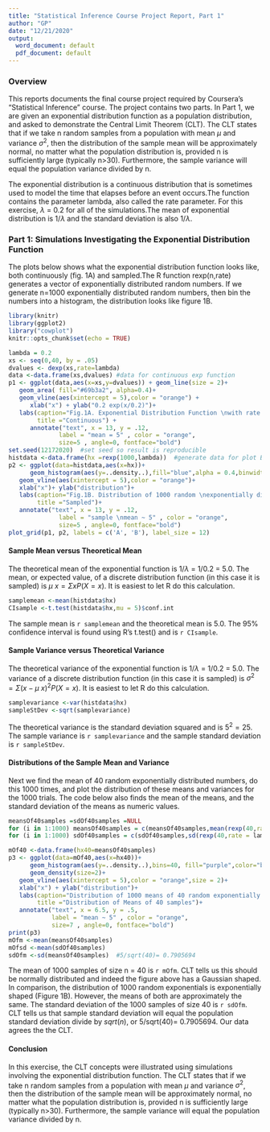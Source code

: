 ```yaml
---
title: "Statistical Inference Course Project Report, Part 1"
author: "GP"
date: "12/21/2020"
output:
  word_document: default
  pdf_document: default
---
```


### Overview
This reports documents the final course project required by Coursera's "Statistical Inference" course. The project contains two parts. In Part 1, we are given an exponential distribution function as a population distribution, and asked to demonstrate the Central Limit Theorem (CLT). The CLT states that if we take n random samples from a population with mean $\mu$ and variance $\sigma^2$, then the distribution of the sample mean will be approximately normal, no matter what the population distribution is, provided n is sufficiently large (typically n>30). Furthermore, the sample variance will equal the population variance divided by n. 

The exponential distribution is a continuous distribution that is sometimes used to model the time that elapses before an event occurs.The function contains the parameter lambda, also called the rate parameter. For this exercise, $\lambda$ = 0.2 for all of the simulations.The mean of exponential distribution is 1/$\lambda$ and the standard deviation is also 1/$\lambda$.

### Part 1: Simulations Investigating the Exponential Distribution Function
The plots below shows what the exponential distribution function looks like, both continuously (fig. 1A) and sampled.The R function rexp(n,rate) generates a vector of exponentially distributed random numbers. If we generate n=1000 exponentially distributed random numbers, then bin the numbers into a histogram, the distribution looks like figure 1B.

```r
library(knitr)
library(ggplot2)
library("cowplot")
knitr::opts_chunk$set(echo = TRUE)

lambda = 0.2
xs <- seq(0,40, by = .05)
dvalues <- dexp(xs,rate=lambda)
data <-data.frame(xs,dvalues) #data for continuous exp function
p1 <- ggplot(data,aes(x=xs,y=dvalues)) + geom_line(size = 2)+
   geom_area( fill="#69b3a2", alpha=0.4)+
   geom_vline(aes(xintercept = 5),color = "orange") +
      xlab("x") + ylab("0.2 exp(x/0.2)")+
   labs(caption="Fig.1A. Exponential Distribution Function \nwith rate lambda = 0.2",
        title ="Continuous") +
      annotate("text", x = 13, y = .12, 
              label = "mean = 5" , color = "orange",
              size=5 , angle=0, fontface="bold")
set.seed(12172020)  #set seed so result is reproducible
histdata <-data.frame(hx =rexp(1000,lambda))  #generate data for plot B
p2 <- ggplot(data=histdata,aes(x=hx))+
      geom_histogram(aes(y=..density..),fill="blue",alpha = 0.4,binwidth = 1)+
   geom_vline(aes(xintercept = 5),color = "orange")+
   xlab("x")+ ylab("distribution")+
   labs(caption="Fig.1B. Distribution of 1000 random \nexponentially distributed numbers",
        title ="Sampled")+
   annotate("text", x = 13, y = .12, 
              label = "sample \nmean ~ 5" , color = "orange",
              size=5 , angle=0, fontface="bold")
plot_grid(p1, p2, labels = c('A', 'B'), label_size = 12)

```

#### Sample Mean versus Theoretical Mean
The theoretical mean of the exponential function is 1/$\lambda$ = 1/0.2 = 5.0. The mean, or expected value, of a discrete distribution function (in this case it is sampled) is $\mu~x =\Sigma xP(X=x)$. It is easiest to let R do this calculation.

```r
samplemean <-mean(histdata$hx)
CIsample <-t.test(histdata$hx,mu = 5)$conf.int
```
The sample mean is `r samplemean` and the theoretical mean is 5.0. The 95% confidence interval is found using R's t.test() and is `r CIsample`.

#### Sample Variance versus Theoretical Variance
The theoretical variance of the exponential function is 1/$\lambda$ = 1/0.2 = 5.0. The variance of a discrete distribution function (in this case it is sampled) is $\sigma^{2} =\Sigma {(x-{\mu}~{x})}^2 P(X=x)$. It is easiest to let R do this calculation.

```r
samplevariance <-var(histdata$hx)
sampleStDev <-sqrt(samplevariance)
```

The theoretical variance is the standard deviation squared and is $5^{2} = 25$. The sample variance is `r samplevariance` and the sample standard deviation is `r sampleStDev`. 

#### Distributions of the Sample Mean and Variance
Next we find the mean of 40 random exponentially distributed numbers, do this 1000 times, and plot the distribution of these means and variances for the 1000 trials. The code below also finds the mean of the means, and the standard deviation of the means as numeric values. 

```r
meansOf40samples =sdOf40samples =NULL
for (i in 1:1000) meansOf40samples = c(meansOf40samples,mean(rexp(40,rate = lambda)))
for (i in 1:1000) sdOf40samples = c(sdOf40samples,sd(rexp(40,rate = lambda)))

mOf40 <-data.frame(hx40=meansOf40samples)
p3 <- ggplot(data=mOf40,aes(x=hx40))+
      geom_histogram(aes(y=..density..),bins=40, fill="purple",color="black",alpha = 0.5)+
      geom_density(size=2)+
   geom_vline(aes(xintercept = 5),color = "orange",size = 2)+
   xlab("x") + ylab("distribution")+
   labs(caption="Distribution of 1000 means of 40 random exponentially distributed numbers",
        title ="Distribution of Means of 40 samples")+
   annotate("text", x = 6.5, y = .5, 
            label = "mean ~ 5" , color = "orange",
            size=7 , angle=0, fontface="bold")
print(p3)
mOfm <-mean(meansOf40samples)
mOfsd <-mean(sdOf40samples)
sdOfm <-sd(meansOf40samples)  #5/sqrt(40)= 0.7905694
```

The mean of 1000 samples of size n = 40 is `r mOfm`. CLT tells us this should be normally distributed and indeed the figure above has a Gaussian shaped. In comparison, the distribution of 1000 random exponentials is exponentially shaped (Figure 1B). However, the means of both are approximately the same. The standard deviation of the 1000 samples of size 40 is `r sdOfm`. CLT tells us that sample standard deviation will equal the population standard deviation divide by $sqrt(n)$, or 5/sqrt(40)= 0.7905694. Our data agrees the the CLT. 

#### Conclusion

In this exercise, the CLT concepts were illustrated using simulations involving the exponential distribution function. The CLT states that if we take n random samples from a population with mean $\mu$ and variance $\sigma^2$, then the distribution of the sample mean will be approximately normal, no matter what the population distribution is, provided n is sufficiently large (typically n>30). Furthermore, the sample variance will equal the population variance divided by n.
